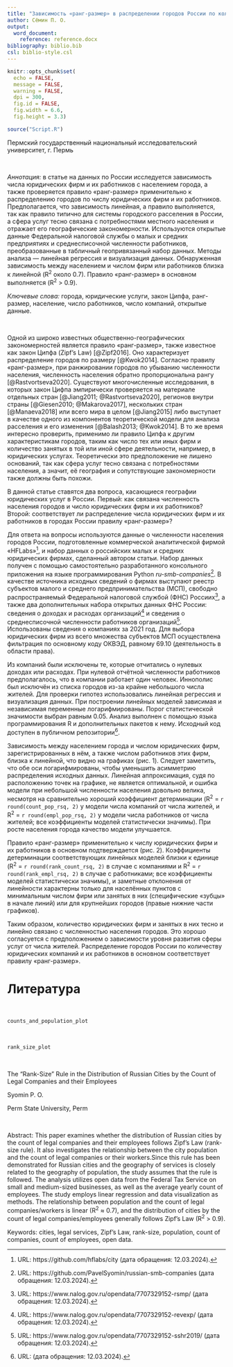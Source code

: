```yaml
---
title: "Зависимость «ранг-размер» в распределении городов России по количеству юридических фирм и их работников"
author: Сёмин П. О.
output: 
  word_document:
    reference: reference.docx
bibliography: biblio.bib
csl: biblio-style.csl
---
```


```r
knitr::opts_chunk$set(
  echo = FALSE,
  message = FALSE,
  warning = FALSE,
  dpi = 300,
  fig.id = FALSE,
  fig.width = 6.6,
  fig.height = 3.3)
```

```r
source("Script.R")
```

<div custom-style="Author">

Пермский государственный национальный исследовательский университет, г. Пермь

</div>

<br>

*Аннотация:* в статье на данных по России исследуется зависимость числа юридических фирм и их работников с населением города, а также проверяется правило «ранг-размер» применительно к распределению городов по числу юридических фирм и их работников. Предполагается, что зависимость линейная, а правило выполняется, так как правило типично для системы городского расселения в России, а сфера услуг тесно связана с потребностями местного населения и отражает его географические закономерности. Используются открытые данные Федеральной налоговой службы о малых и средних предприятиях и среднесписочной численности работников, преобразованные в табличный геопривязанный набор данных. Методы анализа — линейная регрессия и визуализация данных. Обнаруженная зависимость между населением и числом фирм или работников близка к линейной (R^2^ около 0.7). Правило «ранг-размер» в основном выполняется (R^2^ > 0.9).

*Ключевые слова:* города, юридические услуги, закон Ципфа, ранг-размер, население, число работников, число компаний, открытые данные.

<br>

Одной из широко известных общественно-географических закономерностей является правило «ранг-размер», также известное как закон Ципфа (Zipf's Law) [@Zipf2016]. Оно характеризует распределение городов по размеру [@Kwok2014]. Согласно правилу «ранг-размер», при ранжировании городов по убыванию численности населения, численность населения обратно пропорциональна рангу [@Rastvortseva2020]. Существуют многочисленные исследования, в которых закон Цифпа эмпирически проверяется на материале отдельных стран [@Jiang2011; @Rastvortseva2020], регионов внутри страны [@Giesen2010; @Makarova2017], нескольких стран [@Manaeva2018] или всего мира в целом [@Jiang2015] либо выступает в качестве одного из компонентов теоретической модели для анализа расселения и его изменения [@Balash2013; @Kwok2014]. В то же время интересно проверить, применимо ли правило Ципфа к другим характеристикам городов, таким как число тех или иных фирм и количество занятых в той или иной сфере деятельности, например, в юридических услугах. Теоретически это предположение не лишено оснований, так как сфера услуг тесно связана с потребностями населения, а значит, её география и сопутствующие закономерности также должны быть похожи.

В данной статье ставятся два вопроса, касающиеся географии юридических услуг в России. Первый: как связана численность населения городов и число юридических фирм и их работников? Второй: соответствует ли распределение числа юридических фирм и их работников в городах России правилу «ранг-размер»?

Для ответа на вопросы используются данные о численности населения городов России, подготовленные коммерческой аналитической фирмой «HFLabs»[^1], и набор данных о российских малых и средних юридических фирмах, сделанный автором статьи. Набор данных получен с помощью самостоятельно разработанного консольного приложения на языке программирования Python *ru-smb-companies*[^2]. В качестве источника исходных сведений о фирмах выступают реестр субъектов малого и среднего предпринимательства (МСП), свободно распространяемый Федеральной налоговой службой (ФНС) Россиих[^3], а также два дополнительных набора открытых данных ФНС России: сведения о доходах и расходах организаций[^4] и сведения о среднесписочной численности работников организаций[^5]. Использованы сведения о компаниях за 2021 год. Для выбора юридических фирм из всего множества субъектов МСП осуществлена фильтрация по основному коду ОКВЭД, равному 69.10 (деятельность в области права).

[^1]: URL: https://github.com/hflabs/city (дата обращения: 12.03.2024).
[^2]: URL: https://github.com/PavelSyomin/russian-smb-companies (дата обращения: 12.03.2024).
[^3]: URL: https://www.nalog.gov.ru/opendata/7707329152-rsmp/ (дата обращения: 12.03.2024).
[^4]: URL: https://www.nalog.gov.ru/opendata/7707329152-revexp/ (дата обращения: 12.03.2024).
[^5]: URL: https://www.nalog.gov.ru/opendata/7707329152-sshr2019/ (дата обращения: 12.03.2024).

Из компаний были исключены те, которые отчитались о нулевых доходах или расходах. При нулевой отчётной численности работников предполагалось, что в компании работает один человек. Иннополис был исключён из списка городов из-за крайне небольшого числа жителей. Для проверки гипотез использовались линейная регрессия и визуализация данных. При построении линейных моделей зависимая и независимая переменные логарифмированы. Порог статистической значимости выбран равным 0.05. Анализ выполнен с помощью языка программирования R и дополнительных пакетов к нему. Исходный код доступен в публичном репозитории[^6].

[^6]: URL: (дата обращения: 12.03.2024).

Зависимость между населением города и числом юридических фирм, зарегистрированных в нём, а также числом работников этих фирм, близка к линейной, что видно на графиках (рис. 1). Следует заметить, что обе оси логарифмированы, чтобы уменьшить асимметрию распределения исходных данных. Линейная аппроксимация, судя по расположению точек на графике, не является оптимальной, и ошибка модели при небольшой численности населения довольно велика, несмотря на сравнительно хороший коэффициент детерминации (R^2^ = `r round(count_pop_rsq, 2)` у модели числа компаний от числа жителей, и R^2^ = `r round(empl_pop_rsq, 2)` у модели числа работников от числа жителей; все коэффициенты моделей статистически значимы). При росте населения города качество модели улучшается.

Правило «ранг-размер» применительно к числу юридических фирм и их работников в основном подтверждается (рис. 2). Коэффициенты детерминации соответствующих линейных моделей близки к единице (R^2^ = `r round(rank_count_rsq, 2)` в случае с компаниями и R^2^ = `r round(rank_empl_rsq, 2)` в случае с работниками; все коэффициенты моделей статистически значимы), и заметные отклонения от линейности характерны только для населённых пунктов с минимальным числом фирм или занятых в них (специфические «зубцы» в начале линий) или для крупнейших городов (правые нижние части графиков). 

Таким образом, количество юридических фирм и занятых в них тесно и линейно связано с численностью населения городов. Это хорошо согласуется с предположением о зависимости уровня развития сферы услуг от числа жителей. Распределение городов России по количеству юридических компаний и их работников в основном соответствует правилу «ранг-размер».

# Литература

<div id="refs"></div>

<br>

```r
counts_and_population_plot
```

<br>

```r
rank_size_plot
```

<br>

<div custom-style="Title">

The “Rank-Size” Rule in the Distribution of Russian Cities by the Count of Legal Companies and their Employees

</div>

<div custom-style="Author">

Syomin P. O.

Perm State University, Perm

</div>

<br>

Abstract: This paper examines whether the distribution of Russian cities by the count of legal companies and their employees follows Zipf's Law (rank-size rule). It also investigates the relationship between the city population and the count of legal companies or their workers.Since this rule has been demonstrated for Russian cities and the geography of services is closely related to the geography of population, the study assumes that the rule is followed. The analysis utilizes open data from the Federal Tax Service on small and medium-sized businesses, as well as the average yearly count of employees. The study employs linear regression and data visualization as methods. The relationship between population and the count of legal companies/workers is linear (R^2^ ≈ 0.7), and the distribution of cities by the count of legal companies/employees generally follows Zipf's Law (R^2^ > 0.9).

Keywords: cities, legal services, Zipf's Law, rank-size, population, count of companies, count of employees, open data.

